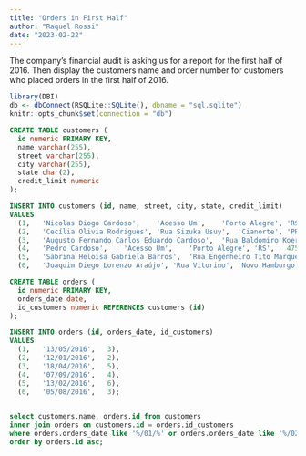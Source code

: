 ```yaml
---
title: "Orders in First Half"
author: "Raquel Rossi"
date: "2023-02-22"
---
```


The company's financial audit is asking us for a report for the first half of 2016. Then display the customers name and order number for customers who placed orders in the first half of 2016.

```r

library(DBI)
db <- dbConnect(RSQLite::SQLite(), dbname = "sql.sqlite")
knitr::opts_chunk$set(connection = "db")
```

```sql

CREATE TABLE customers (
  id numeric PRIMARY KEY,
  name varchar(255),
  street varchar(255),
  city varchar(255),
  state char(2),
  credit_limit numeric
);
```

```sql

INSERT INTO customers (id, name, street, city, state, credit_limit)
VALUES
  (1,	'Nicolas Diogo Cardoso',	'Acesso Um',	'Porto Alegre',	'RS',	475),
  (2,	'Cecília Olivia Rodrigues',	'Rua Sizuka Usuy',	'Cianorte',	'PR',	3170),
  (3,	'Augusto Fernando Carlos Eduardo Cardoso',	'Rua Baldomiro Koerich',	'Palhoça',	'SC',	1067),
  (4,	'Pedro Cardoso',	'Acesso Um',	'Porto Alegre',	'RS',	475),
  (5,	'Sabrina Heloisa Gabriela Barros',	'Rua Engenheiro Tito Marques Fernandes',	'Porto Alegre',	'RS',	4312),
  (6,	'Joaquim Diego Lorenzo Araújo',	'Rua Vitorino',	'Novo Hamburgo',	'RS',	2314);

```

```sql

CREATE TABLE orders (
  id numeric PRIMARY KEY,
  orders_date date,
  id_customers numeric REFERENCES customers (id)
);

```

```sql

INSERT INTO orders (id, orders_date, id_customers)
VALUES
  (1,	'13/05/2016',	3),
  (2,	'12/01/2016',	2),
  (3,	'18/04/2016',	5),
  (4,	'07/09/2016',	4),
  (5,	'13/02/2016',	6),
  (6,	'05/08/2016',	3);
  
```

```sql

select customers.name, orders.id from customers
inner join orders on customers.id = orders.id_customers
where orders.orders_date like '%/01/%' or orders.orders_date like '%/02/%' or orders.orders_date like '%/04/%' or orders.orders_date like '%/05/%'
order by orders.id asc;

```
